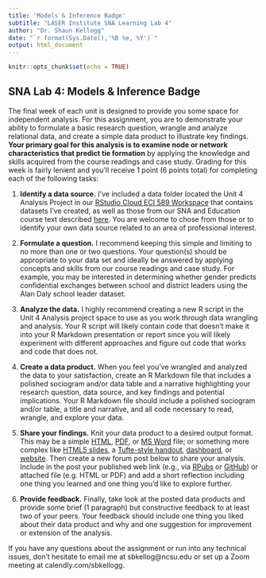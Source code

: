 ```yaml
---
title: 'Models & Inference Badge'
subtitle: "LASER Institute SNA Learning Lab 4"
author: "Dr. Shaun Kellogg"
date: "`r format(Sys.Date(),'%B %e, %Y')`"
output: html_document
---
```


```r
knitr::opts_chunk$set(echo = TRUE)
```

## SNA Lab 4: Models & Inference Badge

The final week of each unit is designed to provide you some space for independent analysis. For this assignment, you are to demonstrate your ability to formulate a basic research question, wrangle and analyze relational data, and create a simple data product to illustrate key findings. **Your primary goal for this analysis is to examine node or network characteristics that predict tie formation** by applying the knowledge and skills acquired from the course readings and case study. Grading for this week is fairly lenient and you'll receive 1 point (6 points total) for completing each of the following tasks:

1.  **Identify a data source.** I've included a data folder located the Unit 4 Analysis Project in our [RStudio Cloud ECI 589 Workspace](https://rstudio.cloud/spaces/146919/join?access_code=VgotVV692OpRoxZvrOp9oW8a2EThPX5kHkJ7Vgf8) that contains datasets I've created, as well as those from our SNA and Education course text described [here](https://studysites.sagepub.com/carolan/study/resources.htm). You are welcome to chose from those or to identify your own data source related to an area of professional interest.

2.  **Formulate a question.** I recommend keeping this simple and limiting to no more than one or two questions. Your question(s) should be appropriate to your data set and ideally be answered by applying concepts and skills from our course readings and case study. For example, you may be interested in determining whether gender predicts confidential exchanges between school and district leaders using the Alan Daly school leader dataset.

3.  **Analyze the data.** I highly recommend creating a new R script in the Unit 4 Analysis project space to use as you work through data wrangling and analysis. Your R script will likely contain code that doesn't make it into your R Markdown presentation or report since you will likely experiment with different approaches and figure out code that works and code that does not.

4.  **Create a data product.** When you feel you've wrangled and analyzed the data to your satisfaction, create an R Markdown file that includes a polished sociogram and/or data table and a narrative highlighting your research question, data source, and key findings and potential implications. Your R Markdown file should include a polished sociogram and/or table, a title and narrative, and all code necessary to read, wrangle, and explore your data.

5.  **Share your findings.** Knit your data product to a desired output format. This may be a simple [HTML](https://bookdown.org/yihui/rmarkdown/html-document.html), [PDF](https://bookdown.org/yihui/rmarkdown/pdf-document.html), or [MS Word](https://bookdown.org/yihui/rmarkdown/word-document.html) file; or something more complex like [HTML5 slides](https://bookdown.org/yihui/rmarkdown/ioslides-presentation.html), a [Tufte-style handout](https://bookdown.org/yihui/rmarkdown/tufte-handouts.html), [dashboard](https://rmarkdown.rstudio.com/flexdashboard/), or [website](https://bookdown.org/yihui/rmarkdown/rmarkdown-site.html). Then create a new forum post below to share your analysis. Include in the post your published web link (e.g., via [RPubs](https://rpubs.com/about/getting-started) or [GitHub](https://towardsdatascience.com/how-to-create-a-free-github-pages-website-53743d7524e1)) or attached file (e.g. HTML or PDF) and add a short reflection including one thing you learned and one thing you'd like to explore further.

6.  **Provide feedback.** Finally, take look at the posted data products and provide some brief (1 paragraph) but constructive feedback to at least two of your peers. Your feedback should include one thing you liked about their data product and why and one suggestion for improvement or extension of the analysis.

If you have any questions about the assignment or run into any technical issues, don't hesitate to email me at sbkellog\@ncsu.edu or set up a Zoom meeting at calendly.com/sbkellogg.
